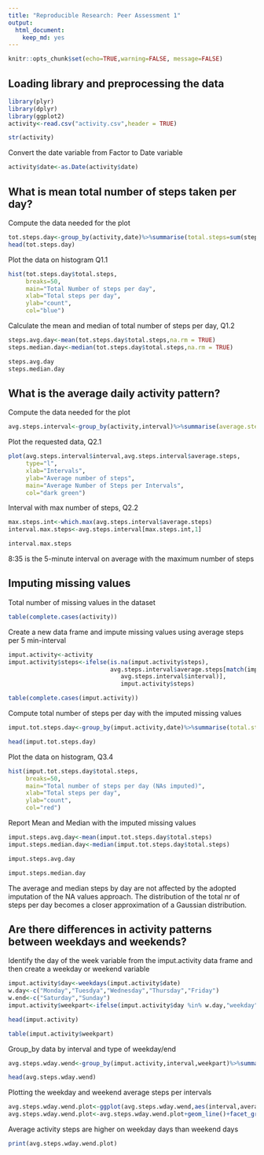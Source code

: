 ---
title: "Reproducible Research: Peer Assessment 1"
output: 
  html_document: 
    keep_md: yes
---
```{r global_options, echo=TRUE}
knitr::opts_chunk$set(echo=TRUE,warning=FALSE, message=FALSE)
```
## Loading library and preprocessing the data

```{r}
library(plyr)
library(dplyr)
library(ggplot2)
activity<-read.csv("activity.csv",header = TRUE)
```

```{r}

str(activity)
```
Convert the date variable from Factor to Date variable
```{r}
activity$date<-as.Date(activity$date)

```


## What is mean total number of steps taken per day?
Compute the data needed for the plot
```{r}
tot.steps.day<-group_by(activity,date)%>%summarise(total.steps=sum(steps))
head(tot.steps.day)
```
Plot the data on histogram Q1.1
```{r Histogram Total Number of steps per day}
hist(tot.steps.day$total.steps,
     breaks=50,
     main="Total Number of steps per day",
     xlab="Total steps per day",
     ylab="count",
     col="blue")
```
Calculate the mean and median of total number of steps per day, Q1.2
```{r}
steps.avg.day<-mean(tot.steps.day$total.steps,na.rm = TRUE)
steps.median.day<-median(tot.steps.day$total.steps,na.rm = TRUE)
```
```{r}
steps.avg.day
steps.median.day
```
## What is the average daily activity pattern?
Compute the data needed for the plot
```{r}
avg.steps.interval<-group_by(activity,interval)%>%summarise(average.steps=mean(steps,na.rm=TRUE))
```
Plot the requested data, Q2.1
```{r Time series plot Average Number of steps per interval}
plot(avg.steps.interval$interval,avg.steps.interval$average.steps,
     type="l",
     xlab="Intervals",
     ylab="Average number of steps",
     main="Average Number of Steps per Intervals",
     col="dark green")
```
Interval with max number of steps, Q2.2
```{r}
max.steps.int<-which.max(avg.steps.interval$average.steps)
interval.max.steps<-avg.steps.interval[max.steps.int,1]
```

```{r}
interval.max.steps
```
8:35 is the 5-minute interval on average with the maximum number of steps

## Imputing missing values
Total number of missing values in the dataset
```{r}
table(complete.cases(activity))
```
Create a new data frame and impute missing values using average steps per 5 min-interval 
```{r}
imput.activity<-activity
imput.activity$steps<-ifelse(is.na(imput.activity$steps),
                             avg.steps.interval$average.steps[match(imput.activity$interval,
                                avg.steps.interval$interval)],
                                imput.activity$steps)
```
```{r}
table(complete.cases(imput.activity))
```
Compute total number of steps per day with the imputed missing values
```{r}
imput.tot.steps.day<-group_by(imput.activity,date)%>%summarise(total.steps=sum(steps))
```

```{r}
head(imput.tot.steps.day)
```
Plot the data on histogram, Q3.4
```{r Total number of steps per day (NAs imputed) } 
hist(imput.tot.steps.day$total.steps,
     breaks=50,
     main="Total number of steps per day (NAs imputed)",
     xlab="Total steps per day",
     ylab="count",
     col="red")
```
Report Mean and Median with the imputed missing values
```{r}
imput.steps.avg.day<-mean(imput.tot.steps.day$total.steps)
imput.steps.median.day<-median(imput.tot.steps.day$total.steps)
```

```{r}
imput.steps.avg.day
```

```{r}
imput.steps.median.day
```
The average and median steps by day are not affected by the adopted imputation of the NA values approach.
The distribution of the total nr of steps per day becomes a closer approximation of a Gaussian distribution.

## Are there differences in activity patterns between weekdays and weekends?
Identify the day of the week variable from the imput.activity data frame and then create a weekday or weekend variable
```{r}
imput.activity$day<-weekdays(imput.activity$date)
w.day<-c("Monday","Tuesdya","Wednesday","Thursday","Friday")
w.end<-c("Saturday","Sunday")
imput.activity$weekpart<-ifelse(imput.activity$day %in% w.day,"weekday","weekend")
```

```{r}
head(imput.activity)
```
```{r}
table(imput.activity$weekpart)
```
Group_by data by interval and type of weekday/end 
```{r}
avg.steps.wday.wend<-group_by(imput.activity,interval,weekpart)%>%summarise(average.steps=mean(steps))
```

```{r}
head(avg.steps.wday.wend)
```

Plotting the  weekday and weekend average steps per intervals
```{r}
avg.steps.wday.wend.plot<-ggplot(avg.steps.wday.wend,aes(interval,average.steps))
avg.steps.wday.wend.plot<-avg.steps.wday.wend.plot+geom_line()+facet_grid(weekpart~.)
```
Average activity steps are higher on weekday days than weekend days
```{r Plot average number of steps weekday and weekend}
print(avg.steps.wday.wend.plot)
```